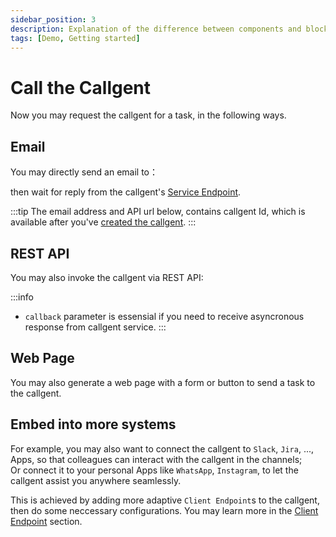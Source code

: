 ```yaml
---
sidebar_position: 3
description: Explanation of the difference between components and blocks on a practical example
tags: [Demo, Getting started]
---
```


# Call the Callgent


Now you may request the callgent for a task, in the following ways.

## Email

You may directly send an email to：<Email />

then wait for reply from the callgent's [Service Endpoint](#connect-the-callgent-to-a-service-endpoint).

:::tip
The email address and API url below, contains callgent Id, which is available after you've [created the callgent](#create-a-new-callgent).
:::

## REST API

You may also invoke the callgent via REST API:
<RestApi/>


:::info
- `callback` parameter is essensial if you need to receive asyncronous response from callgent service.
:::

## Web Page

You may also generate a web page with a form or button to send a task to the callgent.

## Embed into more systems

For example, you may also want to connect the callgent to `Slack`, `Jira`, ..., Apps, so that colleagues can interact with the callgent in the channels;  
Or connect it to your personal Apps like `WhatsApp`, `Instagram`, to let the callgent assist you anywhere seamlessly.

This is achieved by adding more adaptive `Client Endpoint`s to the callgent, then do some neccessary configurations. You may learn more in the [Client Endpoint](../advanced-topics/callgent-endpoints/client-endpoint) section.
